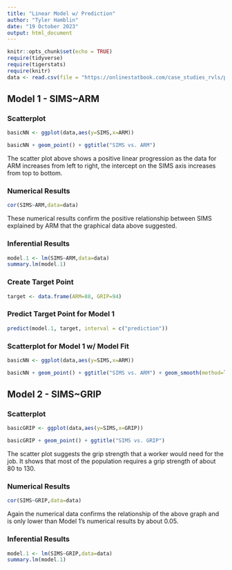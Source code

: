```yaml
---
title: "Linear Model w/ Prediction"
author: "Tyler Hamblin"
date: "19 October 2023"
output: html_document
---
```


```r
knitr::opts_chunk$set(echo = TRUE)
require(tidyverse)
require(tigerstats)
require(knitr)
data <- read.csv(file = "https://onlinestatbook.com/case_studies_rvls/physical_strength/data.txt",sep="",header=TRUE)
```

## Model 1 - SIMS~ARM
### Scatterplot

```r
basicNN <- ggplot(data,aes(y=SIMS,x=ARM))
```

```r
basicNN + geom_point() + ggtitle("SIMS vs. ARM")
```

The scatter plot above shows a positive linear progression as the data for ARM increases from left to right, the intercept on the SIMS axis increases from top to bottom. 


### Numerical Results

```r
cor(SIMS~ARM,data=data)
```

These numerical results confirm the positive relationship between SIMS explained by ARM that the graphical data above suggested. 


### Inferential Results 

```r
model.1 <- lm(SIMS~ARM,data=data)
summary.lm(model.1)
```




### Create Target Point

```r
target <- data.frame(ARM=88, GRIP=94)
```




### Predict Target Point for Model 1 

```r
predict(model.1, target, interval = c("prediction"))
```



### Scatterplot for Model 1 w/ Model Fit 


```r
basicNN <- ggplot(data,aes(y=SIMS,x=ARM))
```

```r
basicNN + geom_point() + ggtitle("SIMS vs. ARM") + geom_smooth(method=lm)
```



## Model 2 - SIMS~GRIP
### Scatterplot


```r
basicGRIP <- ggplot(data,aes(y=SIMS,x=GRIP))
```

```r
basicGRIP + geom_point() + ggtitle("SIMS vs. GRIP")
```

The scatter plot suggests the grip strength that a worker would need for the job. It shows that most of the population requires a grip strength of about 80 to 130. 



### Numerical Results

```r
cor(SIMS~GRIP,data=data)
```

Again the numerical data confirms the relationship of the above graph and is only lower than Model 1's numerical results by about 0.05. 


### Inferential Results 

```r
model.1 <- lm(SIMS~GRIP,data=data)
summary.lm(model.1)
```




















